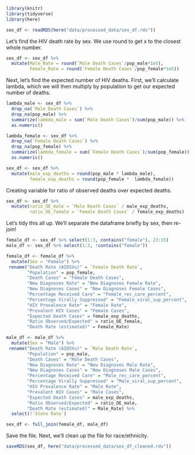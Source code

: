 ```r
library(knitr)
library(tidyverse)
library(here)
```

```r
sex_df <- readRDS(here("data/processed_data/sex_df.rds"))
```

Let's find the HIV death rate by sex. We use round to get x to the closest whole number.
```r
sex_df <- sex_df %>% 
  mutate(Male_Rate = round(`Male Death Cases`/pop_male*1e5),
         Female_Rate = round(`Female Death Cases`/pop_female*1e5))
```

Next, let's find the expected number of HIV deaths. First, we'll calculate lambda, which we will then multiply by population to get our expected number of deaths.
```r
lambda_male <- sex_df %>%
  drop_na(`Male Death Cases`) %>% 
  drop_na(pop_male) %>% 
  summarize(lambda_male = sum(`Male Death Cases`)/sum(pop_male)) %>%
  as.numeric()

lambda_female <- sex_df %>%
  drop_na(`Female Death Cases`) %>% 
  drop_na(pop_female) %>% 
  summarize(lambda_female = sum(`Female Death Cases`)/sum(pop_female)) %>%
  as.numeric()

sex_df <- sex_df %>%
  mutate(male_exp_deaths = round(pop_male * lambda_male),
         female_exp_deaths = round(pop_female *  lambda_female))
```

Creating variable for ratio of observed deaths over expected deaths.
```r
sex_df <- sex_df %>% 
  mutate(ratio_OE_male = `Male Death Cases` / male_exp_deaths,
         ratio_OE_female = `Female Death Cases` / female_exp_deaths)
```


Let's tidy this all up. We'll separate the dataframe briefly by sex, then re-join!
```r
female_df <- sex_df %>% select(1:3, contains("female"), 23:35) 
male_df <- sex_df %>% select(1:3, !contains("female")) 

female_df <- female_df %>% 
  mutate(Sex = "Female") %>% 
 rename("Death Rate (AIDSVu)" = `Female Death Rate`,
        "Population" = pop_female,
        "Death Cases" = "Female Death Cases",
        "New Diagnoses Rate" = "New Diagnoses Female Rate",
        "New Diagnoses Cases" = "New Diagnoses Female Cases",
        "Percentage Received Care" = "Female_rec_care_percent",
        "Percentage Virally Suppressed" = "Female_viral_sup_percent",
        "HIV Prevalence Rate" = "Female Rate",
        "Prevalent HIV Cases" = "Female Cases",
        "Expected Death Cases" = female_exp_deaths,
        "Ratio Observed/Expected" = ratio_OE_female,
        "Death Rate (estimated)" = Female_Rate) 

male_df <- male_df %>% 
  mutate(Sex = "Male") %>% 
 rename("Death Rate (AIDSVu)" = `Male Death Rate`,
        "Population" = pop_male,
        "Death Cases" = "Male Death Cases",
        "New Diagnoses Rate" = "New Diagnoses Male Rate",
        "New Diagnoses Cases" = "New Diagnoses Male Cases",
        "Percentage Received Care" = "Male_rec_care_percent",
        "Percentage Virally Suppressed" = "Male_viral_sup_percent",
        "HIV Prevalence Rate" = "Male Rate",
        "Prevalent HIV Cases" = "Male Cases",
        "Expected Death Cases" = male_exp_deaths,
        "Ratio Observed/Expected" = ratio_OE_male,
        "Death Rate (estimated)" = Male_Rate) %>% 
  select(!`State Rate`)

sex_df <- full_join(female_df, male_df)

```
Save the file. Next, we'll clean up the file for race/ethnicity.
```r
saveRDS(sex_df, here("data/processed_data/sex_df_cleaned.rds"))
```